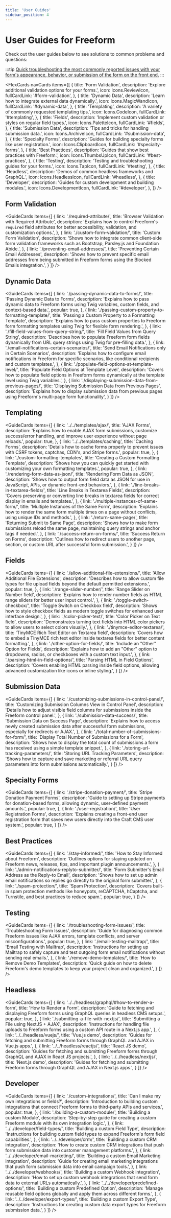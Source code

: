 ```yaml
---
title: 'User Guides'
sidebar_position: 4
---
```



# User Guides for Freeform

Check out the user guides below to see solutions to common problems and questions:

:::tip
[Quick troubleshooting the most commonly reported issues with your form's appearance, behavior, or submission of the form on the front end.](./troubleshooting-form-issues.mdx)
:::

<FlexCards
  navCards
  items={[
    {
      title: 'Form Validation',
      description: 'Explore additional validation options for your forms.',
      icon: Icons.ReviewIcon,
      fullCardLink: '#form-validation',
    },
    {
      title: 'Dynamic Data',
      description: 'Learn how to integrate external data dynamically.',
      icon: Icons.MagicWandIcon,
      fullCardLink: '#dynamic-data',
    },
    {
      title: 'Templating',
      description: 'A variety of commonly requested templating tips.',
      icon: Icons.CodeIcon,
      fullCardLink: '#templating',
    },
    {
      title: 'Fields',
      description: 'Implement custom validation or styles on regular field types.',
      icon: Icons.PaletteIcon,
      fullCardLink: '#fields',
    },
    {
      title: 'Submission Data',
      description: 'Tips and tricks for handling submission data.',
      icon: Icons.ArchiveIcon,
      fullCardLink: '#submission-data',
    },
    {
      title: 'Specialty Forms',
      description: 'Guides for building specialty forms like user registration.',
      icon: Icons.ClipboardIcon,
      fullCardLink: '#specialty-forms',
    },
    {
      title: 'Best Practices',
      description: 'Guides that show best practices with Freeform.',
      icon: Icons.ThumbsUpIcon,
      fullCardLink: '#best-practices',
    },
    {
      title: 'Testing',
      description: 'Testing and troubleshooting guides for your forms.',
      icon: Icons.TapIcon,
      fullCardLink: '#testing',
    },
    {
      title: 'Headless',
      description: 'Demos of common headless frameworks and GraphQL.',
      icon: Icons.HeadlessIcon,
      fullCardLink: '#headless',
    },
    {
      title: 'Developer',
      description: 'Guides for custom development and building modules.',
      icon: Icons.DevelopmentIcon,
      fullCardLink: '#developer',
    },
  ]}
/>

## Form Validation

<GuideCards
  items={[
    {
      link: './required-attribute/',
      title: 'Browser Validation with Required Attribute',
      description: 'Explains how to control Freeform\'s `required` field attributes for better accessibility, validation, and customization options.',
    },
    {
      link: './custom-form-validation/',
      title: 'Custom Form Validation',
      description: 'Shows how to integrate common client-side form validation frameworks such as Bootstrap, Parsley.js and Foundation Abide.',
    },
    {
      link: './preventing-email-addresses/',
      title: 'Preventing Certain Email Addresses',
      description: 'Shows how to prevent specific email addresses from being submitted in Freeform forms using the Blocked Emails integration.',
    }
  ]}
/>

## Dynamic Data

<GuideCards
  items={[
    {
      link: './passing-dynamic-data-to-forms/',
      title: 'Passing Dynamic Data to Forms',
      description: 'Explains how to pass dynamic data to Freeform forms using Twig variables, custom fields, and context-based data.',
      popular: true,
    },
    {
      link: './passing-custom-property-to-formatting-template/',
      title: 'Passing a Custom Property to a Formatting Template',
      description: 'Explains how to pass custom properties to Freeform form formatting templates using Twig for flexible form rendering.',
    },
    {
      link: './fill-field-values-from-query-string/',
      title: 'Fill Field Values from Query String',
      description: 'Describes how to populate Freeform form fields dynamically from URL query strings using Twig for pre-filling data.',
    },
    {
      link: './email-notifications-certain-scenarios/',
      title: 'Send Email Notifications only in Certain Scenarios',
      description: 'Explains how to configure email notifications in Freeform for specific scenarios, like conditional recipients and custom templates.',
    },
    {
      link: './populate-field-options-at-template-level/',
      title: 'Populate Field Options at Template Level',
      description: 'Covers how to populate field options in Freeform forms dynamically at the template level using Twig variables.',
    },
    {
      link: './displaying-submission-data-from-previous-pages/',
      title: 'Displaying Submission Data from Previous Pages',
      description: 'Explains how to display submission data from previous pages using Freeform\'s multi-page form functionality',
    }
  ]}
/>

## Templating

<GuideCards
  items={[
    {
      link: '../../templates/ajax/',
      title: 'AJAX Forms',
      description: 'Explains how to enable AJAX form submissions, customize success/error handling, and improve user experience without page reloads.',
      popular: true,
    },
    {
      link: '../../templates/caching',
      title: 'Caching Forms',
      description: 'Details how to cache forms properly to prevent issues with CSRF tokens, captchas, CDN\'s, and Stripe forms.',
      popular: true,
    },
    {
      link: './custom-formatting-templates',
      title: 'Creating a Custom Formatting Template',
      description: 'Shows how you can quickly get started with customizing your own formatting templates.',
      popular: true,
    },
    {
      link: './rendering-form-data-as-json/',
      title: 'Rendering Form Data as JSON',
      description: 'Shows how to output form field data as JSON for use in JavaScript, APIs, or dynamic front-end behaviors.',
    },
    {
      link: './line-breaks-in-textarea-fields/',
      title: 'Line Breaks in Textarea Fields',
      description: 'Covers preserving or converting line breaks in textarea fields for correct display in emails and templates.',
    },
    {
      link: './multiple-instances-of-same-form/',
      title: 'Multiple Instances of the Same Form',
      description: 'Explains how to render the same form multiple times on a page without conflicts, using unique IDs and methods.',
    },
    {
      link: './return-same-page/',
      title: 'Returning Submit to Same Page',
      description: 'Shows how to make form submissions reload the same page, maintaining query strings and anchor tags if needed.',
    },
    {
      link: './success-return-on-forms/',
      title: 'Success Return on Forms',
      description: 'Outlines how to redirect users to another page, section, or custom URL after successful form submission.',
    }
  ]}
/>

## Fields

<GuideCards
  items={[
    {
      link: './allow-additional-file-extensions/',
      title: 'Allow Additional File Extensions',
      description: 'Describes how to allow custom file types for file upload fields beyond the default permitted extensions.',
      popular: true,
    },
    {
      link: './range-slider-number/',
      title: 'Range Slider on Number field',
      description: 'Explains how to render number fields as HTML range sliders for better user input control.',
    },
    {
      link: './toggle-switch-checkbox/',
      title: 'Toggle Switch on Checkbox field',
      description: 'Shows how to style checkbox fields as modern toggle switches for enhanced user interface design.',
    },
    {
      link: './color-picker-text/',
      title: 'Color Picker on Text field',
      description: 'Demonstrates turning text fields into HTML color pickers to allow users to select colors visually.',
    },
    {
      link: './tinymce-editor-textarea/',
      title: 'TinyMCE Rich Text Editor on Textarea field',
      description: 'Covers how to embed a TinyMCE rich text editor inside textarea fields for better content formatting.',
    },
    {
      link: './other-option-for-fields/',
      title: 'Include an "Other" Option for Fields',
      description: 'Explains how to add an "Other" option to dropdowns, radios, or checkboxes with a custom text input.',
    },
    {
      link: './parsing-html-in-field-options/',
      title: 'Parsing HTML in Field Options',
      description: 'Covers enabling HTML parsing inside field options, allowing advanced customization like icons or inline styling.',
    }
  ]}
/>

## Submission Data

<GuideCards
  items={[
    {
      link: './customizing-submissions-in-control-panel/',
      title: 'Customizing Submission Columns View in Control Panel',
      description: 'Details how to adjust visible field columns for submissions inside the Freeform control panel.',
    },
    {
      link: './submission-data-success/',
      title: 'Submission Data on Success Page',
      description: 'Explains how to access newly created submission data after successful form submissions, especially for redirects or AJAX.',
    },
    {
      link: './total-number-of-submissions-for-form/',
      title: 'Display Total Number of Submissions for a Form',
      description: 'Shows how to display the total count of submissions a form has received using a simple template snippet.',
    },
    {
      link: './storing-url-tracking-parameters/',
      title: 'Storing URL Tracking Parameters',
      description: 'Shows how to capture and save marketing or referral URL query parameters into form submissions automatically.',
    }
  ]}
/>

## Specialty Forms

<GuideCards
  items={[
    {
      link: './stripe-donation-payment/',
      title: 'Stripe Donation Payment Forms',
      description: 'Guide to setting up Stripe payments for donation-based forms, allowing dynamic, user-defined payment amounts.',
      popular: true,
    },
    {
      link: './user-registration/',
      title: 'User Registration Forms',
      description: 'Explains creating a front-end user registration form that saves new users directly into the Craft CMS user system.',
      popular: true,
    }
  ]}
/>

## Best Practices

<GuideCards
  items={[
    {
      link: './stay-informed/',
      title: 'How to Stay Informed about Freeform',
      description: 'Outlines options for staying updated on Freeform news, releases, tips, and important plugin announcements.',
    },
    {
      link: './admin-notifications-replyto-submitter/',
      title: 'Form Submitter\'s Email Address as the Reply-to Email',
      description: 'Shows how to set up admin email notifications so replies go directly to the original form submitter.',
    },
    {
      link: './spam-protection/',
      title: 'Spam Protection',
      description: 'Covers built-in spam protection methods like honeypots, reCAPTCHA, hCaptcha, and Turnstile, and best practices to reduce spam.',
      popular: true,
    }
  ]}
/>

## Testing

<GuideCards
  items={[
    {
      link: './troubleshooting-form-issues/',
      title: 'Troubleshooting Form Issues',
      description: 'Guide for diagnosing common Freeform issues like AJAX errors, template conflicts, and server misconfigurations.',
      popular: true,
    },
    {
      link: './email-testing-mailtrap/',
      title: 'Email Testing with Mailtrap',
      description: 'Instructions for setting up Mailtrap to safely capture and test outgoing form email notifications without sending real emails.',
    },
    {
      link: './remove-demo-templates/',
      title: 'How to Remove Demo Templates',
      description: 'Quick guide on how to delete Freeform\'s demo templates to keep your project clean and organized.',
    }
  ]}
/>

## Headless

<GuideCards
  items={[
    {
      link: '../../headless/graphql/#how-to-render-a-form',
      title: 'How to Render a Form',
      description: 'Guide to fetching and displaying Freeform forms using GraphQL queries in headless CMS setups.',
      popular: true,
    },
    {
      link: './submitting-a-file-with-nextjs/',
      title: 'Submitting a File using NextJS + AJAX',
      description: 'Instructions for handling file uploads to Freeform forms using a custom API route in a Next.js app.',
    },
    {
      link: '../../headless/vuejs/',
      title: 'Vue.js demo',
      description: 'Guides for fetching and submitting Freeform forms through GraphQL and AJAX in Vue.js apps.',
    },
    {
      link: '../../headless/reactjs/',
      title: 'React JS demo',
      description: 'Guides for fetching and submitting Freeform forms through GraphQL and AJAX in React JS projects.',
    },
    {
      link: '../../headless/nextjs/',
      title: 'Next.js demo',
      description: 'Guides for fetching and submitting Freeform forms through GraphQL and AJAX in Next.js apps.',
    }
  ]}
/>

## Developer

<GuideCards
  items={[
    {
      link: './custom-integrations/',
      title: 'Can I make my own integrations or fields?',
      description: 'Introduction to building custom integrations that connect Freeform forms to third-party APIs and services.',
      popular: true,
    },
    {
      link: './building-a-custom-module/',
      title: 'Building a custom Module',
      description: 'Step-by-step guide for creating a custom Freeform module with its own integration logic.',
    },
    {
      link: '../../developer/field-types/',
      title: 'Building a custom Field Type',
      description: 'Instructions for building custom field types to expand Freeform\'s form field capabilities.',
    },
    {
      link: '../../developer/crm/',
      title: 'Building a custom CRM integration',
      description: 'How to create custom CRM integrations that push form submission data into customer management platforms.',
    },
    {
      link: '../../developer/email-marketing/',
      title: 'Building a custom Email Marketing integration',
      description: 'Guide for creating email marketing integrations that push form submission data into email campaign tools.',
    },
    {
      link: '../../developer/webhooks/',
      title: 'Building a custom Webhook integration',
      description: 'How to set up custom webhook integrations that send form data to external URLs automatically.',
    },
    {
      link: '../../developer/predefined-options/',
      title: 'Building a custom Predefined Option',
      description: 'Manage reusable field options globally and apply them across different forms.',
    },
    {
      link: '../../developer/export-types/',
      title: 'Building a custom Export Type',
      description: 'Instructions for creating custom data export types for Freeform submission data.',
    }
  ]}
/>
